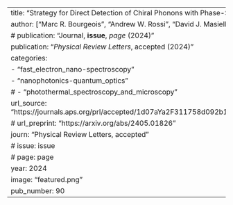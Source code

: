---
title: "Strategy for Direct Detection of Chiral Phonons with Phase-Structured Free Electrons"
author: ["Marc R. Bourgeois", "Andrew W. Rossi", "David J. Masiello"]
# publication: "Journal, **issue**, _page_ (2024)"
publication: "_Physical Review Letters_, accepted (2024)"
categories:
  - "fast_electron_nano-spectroscopy"
  - "nanophotonics-quantum_optics"
# - "photothermal_spectroscopy_and_microscopy"
url_source: "https://journals.aps.org/prl/accepted/1d07aYa2F311758d092b1a4099347f8bdf3310afa"
# url_preprint: "https://arxiv.org/abs/2405.01826"
journ: "Physical Review Letters, accepted"
# issue: issue
# page: page
year: 2024
image: "featured.png"
pub_number: 90
---